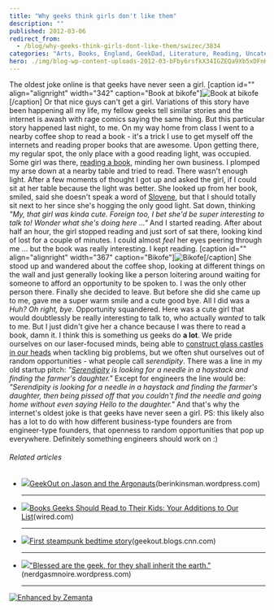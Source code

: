 ```yaml
---
title: "Why geeks think girls don't like them"
description: ""
published: 2012-03-06
redirect_from:
  - /blog/why-geeks-think-girls-dont-like-them/swizec/3834
categories: "Arts, Books, England, GeekDad, Literature, Reading, Uncategorized"
hero: ./img/blog-wp-content-uploads-2012-03-bFby6rsfkX34IGZEQa9Xb5xDFnKp00DGWdhLzDw4gmw5.jpg
---
```


The oldest joke online is that geeks have never seen a girl. \[caption id="" align="alignright" width="342" caption="Book at bikofe"]![Book at bikofe](./img/blog-wp-content-uploads-2012-03-bFby6rsfkX34IGZEQa9Xb5xDFnKp00DGWdhLzDw4gmw5.jpg "Book at bikofe")\[/caption] Or that nice guys can't get a girl. Variations of this story have been happening all my life, my fellow geeks tell similar stories and the internet is awash with rage comics saying the same thing. But this particular story happened last night, to me. On my way home from class I went to a nearby coffee shop to read a book - it's a trick I use to get myself off the internets and reading proper books that are awesome. Upon getting there, my regular spot, the only place with a good reading light, was occupied. Some girl was there, [reading a book](http://en.wikipedia.org/wiki/Reading_%28process%29 "Reading (process)"), minding her own business. I plomped my arse down at a nearby table and tried to read. There wasn't enough light. After a few moments of thought I got up and asked the girl, if I could sit at her table because the light was better. She looked up from her book, smiled, said she doesn't speak a word of [Slovene](http://en.wikipedia.org/wiki/Slovene_language "Slovene language"), but that I should totally sit next to her since she's hogging the only good light. Sat down, thinking _"My, that girl was kinda cute. Foreign too, I bet she'd be super interesting to talk to! Wonder what she's doing here ..."_ And I started reading. After about half an hour, the girl stopped reading and just sort of sat there, looking kind of lost for a couple of minutes. I could almost _feel_ her eyes peering through me ... but the book was really interesting. I kept reading. \[caption id="" align="alignright" width="367" caption="Bikofe"]![Bikofe](./img/blog-wp-content-uploads-2012-03-G2XU3IIWNOBNXBYGGLNXKAEFFSZFOVK4HEPG0WFYTMA2FHCB2.jpg "Bikofe")\[/caption] She stood up and wandered about the coffee shop, looking at different things on the wall and just generally looking like a person loitering around waiting for someone to afford an opportunity to be spoken to. I was the only other person there. Finally she decided to leave. But before she did she came up to me, gave me a super warm smile and a cute good bye. All I did was a _Huh? Oh right, bye._ Opportunity squandered. Here was a cute girl that would doubtlessly be really interesting to talk to, who actually _wanted_ to talk to me. But I just didn't give her a chance because I was there to read a book, damn it. I think this is something us geeks do **a lot**. We pride ourselves on our laser-focused minds, being able to [construct glass castles in our heads](http://swizec.com/blog/why-programmers-work-at-night/swizec/3198 "Why programmers work at night") when tackling big problems, but we often shut ourselves out of random opportunities - what people call _serendipity_. There was a line in my old startup pitch: _"[Serendipity](http://www.imdb.com/title/tt0240890/ "Serendipity (film)") is looking for a needle in a haystack and finding the farmer's daughter."_ Except for engineers the line would be: _"Serendipity is looking for a needle in a haystack and finding the farmer's daughter, then being pissed off that you couldn't find the needle and going home without even saying Hello to the daughter."_ And that's why the internet's oldest joke is that geeks have never seen a girl. PS: this likely also has a lot to do with how different business-type founders are from engineer-type founders, that openness to random opportunities that pop up everywhere. Definitely something engineers should work on :)

###### Related articles

- ![](./img/blog-wp-content-uploads-2012-03-787189897.jpg)[GeekOut on Jason and the Argonauts](http://berinkinsman.wordpress.com/2012/03/05/geekout-on-jason-and-the-argonauts/)(berinkinsman.wordpress.com)

  ***

- ![](./img/blog-wp-content-uploads-2012-03-786798097.jpg)[Books Geeks Should Read to Their Kids: Your Additions to Our List](http://www.wired.com/geekdad/2012/03/books-to-read-to-kids/)(wired.com)

  ***

- ![](./img/blog-wp-content-uploads-2012-03-787447587.jpg)[First steampunk bedtime story](http://r.zemanta.com/?u=http%3A//geekout.blogs.cnn.com/2012/03/05/the-worlds-first-steampunk-bedtime-story/&a=78744758&rid=867f674b-7187-44ee-8f19-618550443921&e=ee6f5798c6cc490b9a4a4724e57d38bb)(geekout.blogs.cnn.com)

  ***

- ![](./img/blog-wp-content-uploads-2012-03-675183767.jpg)["Blessed are the geek, for they shall inherit the earth."](http://nerdgasmnoire.wordpress.com/2011/12/10/blessed-are-the-geek-for-they-shall-inherit-the-earth/)(nerdgasmnoire.wordpress.com)

  ***

[![Enhanced by Zemanta](http://img.zemanta.com/zemified_e.png?x-id=867f674b-7187-44ee-8f19-618550443921)](http://www.zemanta.com/ "Enhanced by Zemanta")
